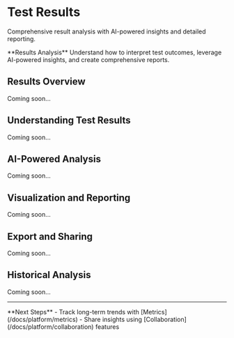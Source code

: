 # Test Results

Comprehensive result analysis with AI-powered insights and detailed reporting.

<Callout type="default">
  **Results Analysis**
  Understand how to interpret test outcomes, leverage AI-powered insights, and create comprehensive reports.
</Callout>

## Results Overview

Coming soon...

## Understanding Test Results

Coming soon...

## AI-Powered Analysis

Coming soon...

## Visualization and Reporting

Coming soon...

## Export and Sharing

Coming soon...

## Historical Analysis

Coming soon...

---

<Callout type="default">
  **Next Steps**
  - Track long-term trends with [Metrics](/docs/platform/metrics)
  - Share insights using [Collaboration](/docs/platform/collaboration) features
</Callout>
